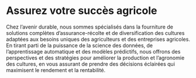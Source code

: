# Assurez votre succès agricole

Chez l'avenir durable, nous sommes spécialisés dans la fourniture de solutions complètes d'assurance-récolte et de diversification des cultures adaptées aux besoins uniques des agriculteurs et des entreprises agricoles. En tirant parti de la puissance de la science des données, de l'apprentissage automatique et des modèles prédictifs, nous offrons des perspectives et des stratégies pour améliorer la production et l'agronomie des cultures, en vous assurant de prendre des décisions éclairées qui maximisent le rendement et la rentabilité.
